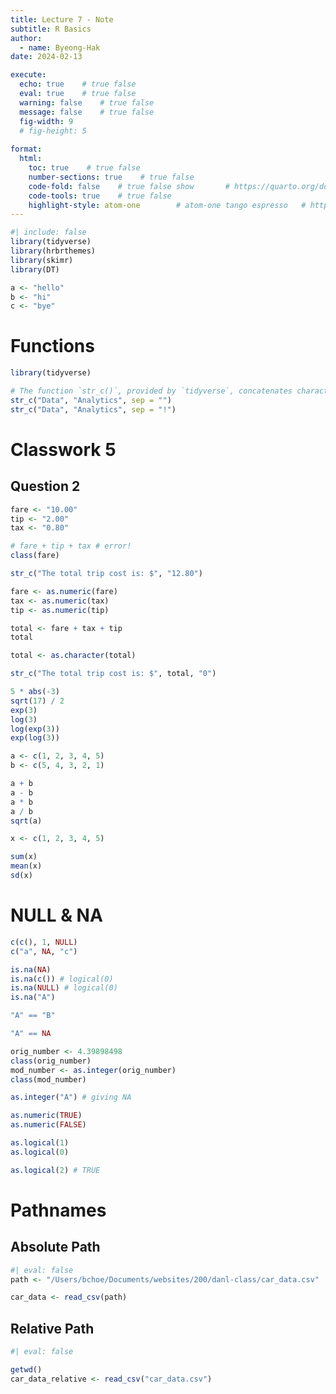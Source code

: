 ```yaml
---
title: Lecture 7 - Note
subtitle: R Basics
author: 
  - name: Byeong-Hak
date: 2024-02-13

execute: 
  echo: true    # true false
  eval: true    # true false
  warning: false    # true false
  message: false    # true false
  fig-width: 9
  # fig-height: 5
  
format: 
  html:
    toc: true    # true false
    number-sections: true    # true false
    code-fold: false    # true false show       # https://quarto.org/docs/output-formats/html-code.html
    code-tools: true    # true false
    highlight-style: atom-one        # atom-one tango espresso   # https://quarto.org/docs/output-formats/html-code.html#highlighting
---
```



```r
#| include: false
library(tidyverse)
library(hrbrthemes)
library(skimr)
library(DT)

```


```r
a <- "hello"
b <- "hi"
c <- "bye"
```


# Functions

```r
library(tidyverse)

# The function `str_c()`, provided by `tidyverse`, concatenates characters.
str_c("Data", "Analytics", sep = "")
str_c("Data", "Analytics", sep = "!")
```


# Classwork 5

## Question 2

```r
fare <- "10.00"
tip <- "2.00"
tax <- "0.80"

# fare + tip + tax # error!
class(fare)
```

```r
str_c("The total trip cost is: $", "12.80")
```

```r
fare <- as.numeric(fare)
tax <- as.numeric(tax)
tip <- as.numeric(tip)

total <- fare + tax + tip
total

total <- as.character(total)
```


```r
str_c("The total trip cost is: $", total, "0")
```



```r
5 * abs(-3)
sqrt(17) / 2
exp(3)
log(3)
log(exp(3))
exp(log(3))
```

```r
a <- c(1, 2, 3, 4, 5)
b <- c(5, 4, 3, 2, 1)

a + b
a - b
a * b
a / b
sqrt(a)

```




```r
x <- c(1, 2, 3, 4, 5)

sum(x)
mean(x)
sd(x)
```

# NULL & NA

```r
c(c(), 1, NULL)
c("a", NA, "c")
```

```r
is.na(NA)
is.na(c()) # logical(0)
is.na(NULL) # logical(0)
is.na("A")
```


```r
"A" == "B"
```


```r
"A" == NA
```


```r
orig_number <- 4.39898498
class(orig_number)
mod_number <- as.integer(orig_number)
class(mod_number)
```


```r
as.integer("A") # giving NA
```


```r
as.numeric(TRUE)
as.numeric(FALSE)
```

```r
as.logical(1)
as.logical(0)

as.logical(2) # TRUE

```


# Pathnames


## Absolute Path
```r
#| eval: false
path <- "/Users/bchoe/Documents/websites/200/danl-class/car_data.csv"

car_data <- read_csv(path)

```
## Relative Path
```r
#| eval: false

getwd()
car_data_relative <- read_csv("car_data.csv")
```

